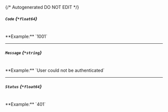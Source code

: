 {/* Autogenerated DO NOT EDIT  */}
##### `Code` *{`*float64`}*
<br/>
**Example:** `1001`

---
##### `Message` *{`*string`}*
<br/>
**Example:** `User could not be authenticated`

---
##### `Status` *{`*float64`}*
<br/>
**Example:** `401`


